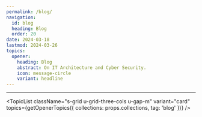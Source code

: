 ```yaml
---
permalink: /blog/
navigation:
  id: blog
  heading: Blog
  order: 20
date: 2024-03-18
lastmod: 2024-03-26
topics:
  opener:
    heading: Blog
    abstract: On IT Architecture and Cyber Security.
    icon: message-circle
    variant: headline
---
```



<div className="s-popout">
  <Topic variant="headline" topic={props.topics.opener} />
</div>

---

<TopicList
  className="s-grid u-grid-three-cols u-gap-m"
  variant="card"
  topics={getOpenerTopics({ collections: props.collections, tag: 'blog' })}
/>
